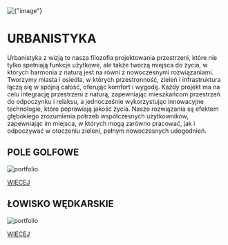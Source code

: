 
<div
  style={{
    width: "100%",
    height: "200px",
    overflow: "hidden",
    display: "flex",
    alignItems: "center",
    justifyContent: "center",
    marginBottom: 40,
  }}
>
  <img
    alt={"image"}
    src={`/compressed/urban/lowisko/3.jpg`}
    style={{
      width: "100%",
      minHeight: 200,
      objectFit: "cover",
    }}
  />
</div>

# URBANISTYKA

Urbanistyka z wizją to nasza filozofia projektowania przestrzeni, które nie tylko spełniają funkcje użytkowe, ale także tworzą miejsca do życia, w których harmonia z naturą jest na równi z nowoczesnymi rozwiązaniami. Tworzymy miasta i osiedla, w których przestronność, zieleń i infrastruktura łączą się w spójną całość, oferując komfort i wygodę. Każdy projekt ma na celu integrację przestrzeni z naturą, zapewniając mieszkańcom przestrzeń do odpoczynku i relaksu, a jednocześnie wykorzystując innowacyjne technologie, które poprawiają jakość życia. Nasze rozwiązania są efektem głębokiego zrozumienia potrzeb współczesnych użytkowników, zapewniając im miejsca, w których mogą zarówno pracować, jak i odpoczywać w otoczeniu zieleni, pełnym nowoczesnych udogodnień.

## POLE GOLFOWE

<Zoom>
  <img alt="portfolio" src="/compressed/urban/golf/0.png" />
</Zoom>

[WIĘCEJ](/projekty/urbanistyka/golf)

## ŁOWISKO WĘDKARSKIE

<Zoom>
  <img alt="portfolio" src="/compressed/urban/lowisko/1.jpg" />
</Zoom>

[WIĘCEJ](/projekty/urbanistyka/lowisko)
